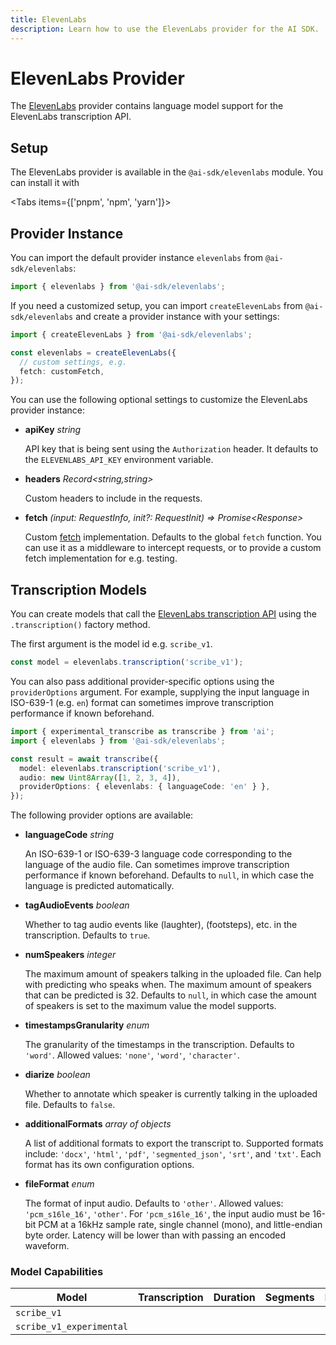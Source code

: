 ```yaml
---
title: ElevenLabs
description: Learn how to use the ElevenLabs provider for the AI SDK.
---
```


# ElevenLabs Provider

The [ElevenLabs](https://elevenlabs.io/) provider contains language model support for the ElevenLabs transcription API.

## Setup

The ElevenLabs provider is available in the `@ai-sdk/elevenlabs` module. You can install it with

<Tabs items={['pnpm', 'npm', 'yarn']}>
  <Tab>
    <Snippet text="pnpm add @ai-sdk/elevenlabs" dark />
  </Tab>
  <Tab>
    <Snippet text="npm install @ai-sdk/elevenlabs" dark />
  </Tab>
  <Tab>
    <Snippet text="yarn add @ai-sdk/elevenlabs" dark />
  </Tab>
</Tabs>

## Provider Instance

You can import the default provider instance `elevenlabs` from `@ai-sdk/elevenlabs`:

```ts
import { elevenlabs } from '@ai-sdk/elevenlabs';
```

If you need a customized setup, you can import `createElevenLabs` from `@ai-sdk/elevenlabs` and create a provider instance with your settings:

```ts
import { createElevenLabs } from '@ai-sdk/elevenlabs';

const elevenlabs = createElevenLabs({
  // custom settings, e.g.
  fetch: customFetch,
});
```

You can use the following optional settings to customize the ElevenLabs provider instance:

- **apiKey** _string_

  API key that is being sent using the `Authorization` header.
  It defaults to the `ELEVENLABS_API_KEY` environment variable.

- **headers** _Record&lt;string,string&gt;_

  Custom headers to include in the requests.

- **fetch** _(input: RequestInfo, init?: RequestInit) => Promise&lt;Response&gt;_

  Custom [fetch](https://developer.mozilla.org/en-US/docs/Web/API/fetch) implementation.
  Defaults to the global `fetch` function.
  You can use it as a middleware to intercept requests,
  or to provide a custom fetch implementation for e.g. testing.

## Transcription Models

You can create models that call the [ElevenLabs transcription API](https://elevenlabs.io/speech-to-text)
using the `.transcription()` factory method.

The first argument is the model id e.g. `scribe_v1`.

```ts
const model = elevenlabs.transcription('scribe_v1');
```

You can also pass additional provider-specific options using the `providerOptions` argument. For example, supplying the input language in ISO-639-1 (e.g. `en`) format can sometimes improve transcription performance if known beforehand.

```ts highlight="6"
import { experimental_transcribe as transcribe } from 'ai';
import { elevenlabs } from '@ai-sdk/elevenlabs';

const result = await transcribe({
  model: elevenlabs.transcription('scribe_v1'),
  audio: new Uint8Array([1, 2, 3, 4]),
  providerOptions: { elevenlabs: { languageCode: 'en' } },
});
```

The following provider options are available:

- **languageCode** _string_

  An ISO-639-1 or ISO-639-3 language code corresponding to the language of the audio file.
  Can sometimes improve transcription performance if known beforehand.
  Defaults to `null`, in which case the language is predicted automatically.

- **tagAudioEvents** _boolean_

  Whether to tag audio events like (laughter), (footsteps), etc. in the transcription.
  Defaults to `true`.

- **numSpeakers** _integer_

  The maximum amount of speakers talking in the uploaded file.
  Can help with predicting who speaks when.
  The maximum amount of speakers that can be predicted is 32.
  Defaults to `null`, in which case the amount of speakers is set to the maximum value the model supports.

- **timestampsGranularity** _enum_

  The granularity of the timestamps in the transcription.
  Defaults to `'word'`.
  Allowed values: `'none'`, `'word'`, `'character'`.

- **diarize** _boolean_

  Whether to annotate which speaker is currently talking in the uploaded file.
  Defaults to `false`.

- **additionalFormats** _array of objects_

  A list of additional formats to export the transcript to.
  Supported formats include: `'docx'`, `'html'`, `'pdf'`, `'segmented_json'`, `'srt'`, and `'txt'`.
  Each format has its own configuration options.

- **fileFormat** _enum_

  The format of input audio.
  Defaults to `'other'`.
  Allowed values: `'pcm_s16le_16'`, `'other'`.
  For `'pcm_s16le_16'`, the input audio must be 16-bit PCM at a 16kHz sample rate, single channel (mono), and little-endian byte order.
  Latency will be lower than with passing an encoded waveform.

### Model Capabilities

| Model                    | Transcription       | Duration            | Segments            | Language            |
| ------------------------ | ------------------- | ------------------- | ------------------- | ------------------- |
| `scribe_v1`              | <Check size={18} /> | <Check size={18} /> | <Check size={18} /> | <Check size={18} /> |
| `scribe_v1_experimental` | <Check size={18} /> | <Check size={18} /> | <Check size={18} /> | <Check size={18} /> |

